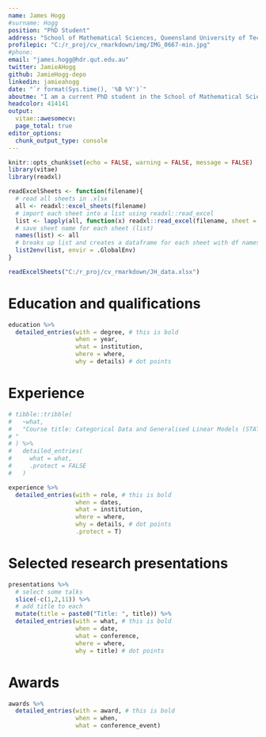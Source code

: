 ```yaml
---
name: James Hogg
#surname: Hogg
position: "PhD Student"
address: "School of Mathematical Sciences, Queensland University of Technology"
profilepic: "C:/r_proj/cv_rmarkdown/img/IMG_0667-min.jpg"
#phone:
email: "james.hogg@hdr.qut.edu.au"
twitter: JamieAHogg
github: JamieHogg-depo
linkedin: jamieahogg
date: "`r format(Sys.time(), '%B %Y')`"
aboutme: "I am a current PhD student in the School of Mathematical Sciences at the Queensland University of Technology (QUT) under the supervision of Distinguished Professor Kerrie Mengersen, Dr Susanna Cramb, Professor Peter Baade and Dr Jessica Cameron. My PhD work is funded by the internationally-awarded Australian Cancer Atlas, where my role is to develop Bayesian methodology to generate small area level cancer risk factor estimates. I am passionate about accessible research, Bayesian inference, and spatial modelling, and am dedicated to making a positive impact in the field of cancer research."
headcolor: 414141
output:
  vitae::awesomecv:
  page_total: true
editor_options: 
  chunk_output_type: console
---
```


```r
knitr::opts_chunk$set(echo = FALSE, warning = FALSE, message = FALSE)
library(vitae)
library(readxl)

readExcelSheets <- function(filename){
  # read all sheets in .xlsx 
  all <- readxl::excel_sheets(filename)
  # import each sheet into a list using readxl::read_excel
  list <- lapply(all, function(x) readxl::read_excel(filename, sheet = x))
  # save sheet name for each sheet (list)
  names(list) <- all
  # breaks up list and creates a dataframe for each sheet with df names matching sheet names
  list2env(list, envir = .GlobalEnv)
}

readExcelSheets("C:/r_proj/cv_rmarkdown/JH_data.xlsx")
```

<!-- # Research interests -->

<!-- ```{r} -->
<!-- interests %>%  -->
<!--   brief_entries(what = points)  -->
<!-- ``` -->

# Education and qualifications

```r
education %>% 
  detailed_entries(with = degree, # this is bold 
                   when = year, 
                   what = institution, 
                   where = where,
                   why = details) # dot points
```

# Experience 

```r
# tibble::tribble(
#   ~what,
#   "Course title: Categorical Data and Generalised Linear Models (STAT7608)
# "
# ) %>%
#   detailed_entries(
#     what = what,
#     .protect = FALSE
#   )

experience %>%
  detailed_entries(with = role, # this is bold
                   when = dates,
                   what = institution,
                   where = where,
                   why = details, # dot points
                   .protect = T)
```

# Selected research presentations

```r
presentations %>% 
  # select some talks
  slice(-c(1,2,11)) %>% 
  # add title to each
  mutate(title = paste0("Title: ", title)) %>% 
  detailed_entries(with = what, # this is bold 
                   when = date, 
                   what = conference, 
                   where = where,
                   why = title) # dot points
```

# Awards

```r
awards %>% 
  detailed_entries(with = award, # this is bold 
                   when = when, 
                   what = conference_event) 
```

<!-- # Professional memberships -->

<!-- ```{r} -->
<!-- membership %>%  -->
<!--   brief_entries(what = notes)  -->
<!-- ``` -->

<!-- # Software -->

<!-- ```{r} -->
<!-- software %>% -->
<!--   brief_entries(what = notes) -->
<!-- ``` -->

<!-- # Referees -->

<!-- ```{r} -->
<!-- referees %>% -->
<!--   detailed_entries(with = name, # this is bold -->
<!--                    where = institution, -->
<!--                    what = position, -->
<!--                    why = details) -->
<!-- ``` -->

<!-- # Publications -->

<!-- ```{r} -->
<!-- library(dplyr) -->
<!-- knitr::write_bib(c("vitae", "tibble"), "packages.bib") -->

<!-- bibliography_entries("packages.bib") %>% -->
<!--   arrange(desc(author$family), issued) -->
<!-- ``` -->

